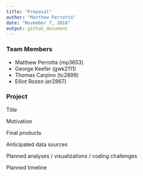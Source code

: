```yaml
---
title: "Proposal"
author: "Matthew Perrotta"
date: "November 7, 2018"
output: github_document
---
```


### Team Members
  * Matthew Perrotta (mp3653)
  * George Keefer (gwk2111)
  * Thomas Carpino (tc2899)
  * Elliot Rozen (er2867)

### Project

Title

Motivation

Final products

Anticipated data sources

Planned analyses / visualizations / coding challenges

Planned timeline